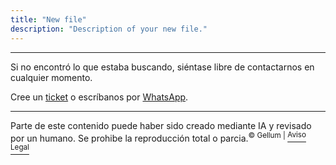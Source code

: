 ```yaml
---
title: "New file"
description: "Description of your new file."
---
```


---

<Card title="¿Aún necesita ayuda?">
  Si no encontró lo que estaba buscando, siéntase libre de contactarnos en cualquier momento.

  Cree un [ticket](https://gellum.com/contacto) o escríbanos por [WhatsApp](http://wa.me/50685135965).
</Card>

---

Parte de este contenido puede haber sido creado mediante IA y revisado por un humano. Se prohibe la reproducción total o parcia.<sup>© Gellum  |  </sup>[<sup>Aviso Legal</sup>](https://gellum.com/politicas)<sup> </sup>